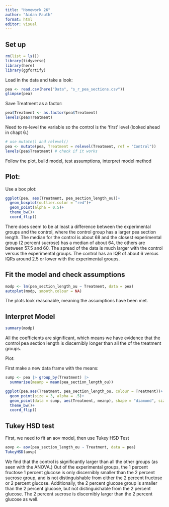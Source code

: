 ```yaml
---
title: "Homework 26"
author: "Aidan Fauth"
format: html
editor: visual
---
```


## Set up

```r
rm(list = ls())
library(tidyverse)
library(here)
library(ggfortify)
```

Load in the data and take a look:

```r
pea <- read.csv(here("Data", "s_r_pea_sections.csv"))
glimpse(pea)
```

Save Treatment as a factor:

```r
pea$Treatment <- as.factor(pea$Treatment)
levels(pea$Treatment)
```

Need to re-level the variable so the control is the 'first' level (looked ahead in chapt 6.)

```r
# use mutate() and relevel()
pea <- mutate(pea, Treatment = relevel(Treatment, ref = "Control"))
levels(pea$Treatment) # check if it works
```

Follow the plot, build model, test assumptions, interpret model method

## Plot:

Use a box plot:

```r
ggplot(pea, aes(Treatment, pea_section_length_ou))+
  geom_boxplot(outlier.color = "red")+
  geom_point(alpha = 0.5)+
  theme_bw()+
  coord_flip()
```

There does seem to be at least a difference between the experimental groups and the control, where the control group has a larger pea section length. The median for the control is about 68 and the closest experimental group (2 percent sucrose) has a median of about 64, the others are between 57.5 and 60. The spread of the data is much larger with the control versus the experimental groups. The control has an IQR of about 6 versus IQRs around 2.5 or lower with the experimental groups.

## Fit the model and check assumptions

```r
modp <- lm(pea_section_length_ou ~ Treatment, data = pea)
autoplot(modp, smooth.colour = NA)
```

The plots look reasonable, meaning the assumptions have been met.

## Interpret Model

```r
summary(modp)
```

All the coefficients are significant, which means we have evidence that the control pea section length is discernibly longer than all the of the treatment groups.

Plot:

First make a new data frame with the means:

```r
sump <- pea |> group_by(Treatment) |> 
  summarise(meanp = mean(pea_section_length_ou))
```

```r
ggplot(pea,aes(Treatment, pea_section_length_ou, colour = Treatment))+
  geom_point(size = 3, alpha = .5)+
  geom_point(data = sump, aes(Treatment, meanp), shape = "diamond", size = 7 )+
  theme_bw()+
  coord_flip()
```

## Tukey HSD test

First, we need to fit an aov model, then use Tukey HSD Test

```r
aovp <- aov(pea_section_length_ou ~ Treatment, data = pea)
TukeyHSD(aovp)
```

We find that the control is significantly larger than all the other groups (as seen with the ANOVA.) Out of the experimental groups, the 1 percent fructose 1 percent glucose is only discernibly smaller than the 2 percent sucrose group, and is not distinguishable from either the 2 percent fructose or 2 percent glucose. Additionally, the 2 percent glucose group is smaller than the 2 percent glucose, but not distinguishable from the 2 percent glucose. The 2 percent sucrose is discernibly larger than the 2 percent glucose as well.
